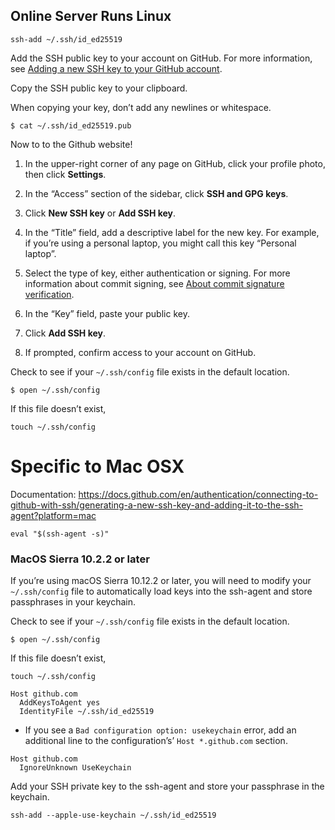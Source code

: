 ## Online Server Runs Linux

```         
ssh-add ~/.ssh/id_ed25519
```

Add the SSH public key to your account on GitHub. For more information, see [Adding a new SSH key to your GitHub account](https://docs.github.com/en/authentication/connecting-to-github-with-ssh/adding-a-new-ssh-key-to-your-github-account).

Copy the SSH public key to your clipboard.

When copying your key, don't add any newlines or whitespace.

```         
$ cat ~/.ssh/id_ed25519.pub
```

Now to to the Github website!

1.  In the upper-right corner of any page on GitHub, click your profile photo, then click **Settings**.

<!-- -->

2.  In the "Access" section of the sidebar, click **SSH and GPG keys**.

3.  Click **New SSH key** or **Add SSH key**.

4.  In the "Title" field, add a descriptive label for the new key. For example, if you're using a personal laptop, you might call this key "Personal laptop".

5.  Select the type of key, either authentication or signing. For more information about commit signing, see [About commit signature verification](https://docs.github.com/en/authentication/managing-commit-signature-verification/about-commit-signature-verification).

6.  In the "Key" field, paste your public key.

7.  Click **Add SSH key**.

8.  If prompted, confirm access to your account on GitHub.

Check to see if your `~/.ssh/config` file exists in the default location.

```         
$ open ~/.ssh/config
```

If this file doesn't exist,

`touch ~/.ssh/config`

# Specific to Mac OSX

Documentation: <https://docs.github.com/en/authentication/connecting-to-github-with-ssh/generating-a-new-ssh-key-and-adding-it-to-the-ssh-agent?platform=mac>

`eval "$(ssh-agent -s)"`

### MacOS Sierra 10.2.2 or later

If you're using macOS Sierra 10.12.2 or later, you will need to modify your `~/.ssh/config` file to automatically load keys into the ssh-agent and store passphrases in your keychain.

Check to see if your `~/.ssh/config` file exists in the default location.

```         
$ open ~/.ssh/config
```

If this file doesn't exist,

`touch ~/.ssh/config`

```         
Host github.com
  AddKeysToAgent yes
  IdentityFile ~/.ssh/id_ed25519
```

-   If you see a `Bad configuration option: usekeychain` error, add an additional line to the configuration's' `Host *.github.com` section.

```         
Host github.com
  IgnoreUnknown UseKeychain
```

Add your SSH private key to the ssh-agent and store your passphrase in the keychain.

```         
ssh-add --apple-use-keychain ~/.ssh/id_ed25519
```
